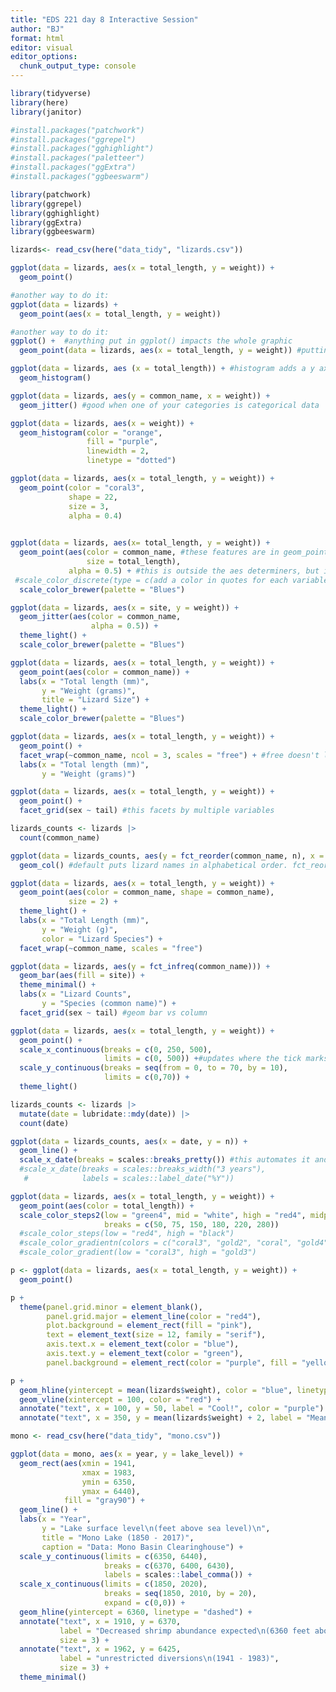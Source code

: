 ```yaml
---
title: "EDS 221 day 8 Interactive Session"
author: "BJ"
format: html
editor: visual
editor_options: 
  chunk_output_type: console
---
```


```r
library(tidyverse)
library(here)
library(janitor)

#install.packages("patchwork")
#install.packages("ggrepel")
#install.packages("gghighlight")
#install.packages("paletteer")
#install.packages("ggExtra")
#install.packages("ggbeeswarm")
```

```r
library(patchwork)
library(ggrepel)
library(gghighlight)
library(ggExtra)
library(ggbeeswarm)
```

```r
lizards<- read_csv(here("data_tidy", "lizards.csv"))
```

```r
ggplot(data = lizards, aes(x = total_length, y = weight)) +
  geom_point()

#another way to do it:
ggplot(data = lizards) +  
  geom_point(aes(x = total_length, y = weight))

#another way to do it: 
ggplot() +  #anything put in ggplot() impacts the whole graphic
  geom_point(data = lizards, aes(x = total_length, y = weight)) #putting all the data here only impacts this specific plot point. This allows for layers. 

```

```r
ggplot(data = lizards, aes (x = total_length)) + #histogram adds a y axis of counts
  geom_histogram()
```

```r
ggplot(data = lizards, aes(y = common_name, x = weight)) +
  geom_jitter() #good when one of your categories is categorical data
```

```r
ggplot(data = lizards, aes(x = weight)) + 
  geom_histogram(color = "orange", 
                 fill = "purple",
                 linewidth = 2, 
                 linetype = "dotted")
```

```r
ggplot(data = lizards, aes(x = total_length, y = weight)) + 
  geom_point(color = "coral3",
             shape = 22, 
             size = 3, 
             alpha = 0.4)
             
```

```r
ggplot(data = lizards, aes(x= total_length, y = weight)) + 
  geom_point(aes(color = common_name, #these features are in geom_point(), so they are applied to the variables
                 size = total_length),
             alpha = 0.5) + #this is outside the aes determiners, but inside geom_point still
 #scale_color_discrete(type = c(add a color in quotes for each variable))
  scale_color_brewer(palette = "Blues")
```

```r
ggplot(data = lizards, aes(x = site, y = weight)) +
  geom_jitter(aes(color = common_name,
                  alpha = 0.5)) +
  theme_light() +
  scale_color_brewer(palette = "Blues")
```

```r
ggplot(data = lizards, aes(x = total_length, y = weight)) +
  geom_point(aes(color = common_name)) + 
  labs(x = "Total length (mm)",
       y = "Weight (grams)",
       title = "Lizard Size") +
  theme_light() +
  scale_color_brewer(palette = "Blues")
```

```r
ggplot(data = lizards, aes(x = total_length, y = weight)) + 
  geom_point() + 
  facet_wrap(~common_name, ncol = 3, scales = "free") + #free doesn't limit the numbers on the axis to one set. depending on data and what you're trying to see, either option is useful. 
  labs(x = "Total length (mm)", 
       y = "Weight (grams)")
```

```r
ggplot(data = lizards, aes(x = total_length, y = weight)) +
  geom_point() +
  facet_grid(sex ~ tail) #this facets by multiple variables
```

```r
lizards_counts <- lizards |>
  count(common_name)

ggplot(data = lizards_counts, aes(y = fct_reorder(common_name, n), x = n)) +
  geom_col() #default puts lizard names in alphabetical order. fct_reorder reorders based on data max to min
```

```r
ggplot(data = lizards, aes(x = total_length, y = weight)) +
  geom_point(aes(color = common_name, shape = common_name),
             size = 2) +
  theme_light() +
  labs(x = "Total Length (mm)",
       y = "Weight (g)",
       color = "Lizard Species") +
  facet_wrap(~common_name, scales = "free")

```

```r
ggplot(data = lizards, aes(y = fct_infreq(common_name))) +
  geom_bar(aes(fill = site)) +
  theme_minimal() +
  labs(x = "Lizard Counts",
       y = "Species (common name)") +
  facet_grid(sex ~ tail) #geom bar vs column
```

```r
ggplot(data = lizards, aes(x = total_length, y = weight)) +
  geom_point() +
  scale_x_continuous(breaks = c(0, 250, 500), 
                     limits = c(0, 500)) +#updates where the tick marks are on the x axis
  scale_y_continuous(breaks = seq(from = 0, to = 70, by = 10),
                     limits = c(0,70)) +
  theme_light()
```

```r
lizards_counts <- lizards |>
  mutate(date = lubridate::mdy(date)) |>
  count(date)

ggplot(data = lizards_counts, aes(x = date, y = n)) +
  geom_line() +
  scale_x_date(breaks = scales::breaks_pretty()) #this automates it and tries to make it nice on its own. below is the manual way
  #scale_x_date(breaks = scales::breaks_width("3 years"),
   #            labels = scales::label_date("%Y"))
```

```r
ggplot(data = lizards, aes(x = total_length, y = weight)) +
  geom_point(aes(color = total_length)) +
  scale_color_steps2(low = "green4", mid = "white", high = "red4", midpoint = 150,
                     breaks = c(50, 75, 150, 180, 220, 280))
  #scale_color_steps(low = "red4", high = "black")
  #scale_color_gradientn(colors = c("coral3", "gold2", "coral", "gold4"))
  #scale_color_gradient(low = "coral3", high = "gold3")
```

```r
p <- ggplot(data = lizards, aes(x = total_length, y = weight)) +
  geom_point()

p +
  theme(panel.grid.minor = element_blank(),
        panel.grid.major = element_line(color = "red4"),
        plot.background = element_rect(fill = "pink"),
        text = element_text(size = 12, family = "serif"),
        axis.text.x = element_text(color = "blue"),
        axis.text.y = element_text(color = "green"),
        panel.background = element_rect(color = "purple", fill = "yellow"))
```

```r
p + 
  geom_hline(yintercept = mean(lizards$weight), color = "blue", linetype = "dashed") +
  geom_vline(xintercept = 100, color = "red") +
  annotate("text", x = 100, y = 50, label = "Cool!", color = "purple") +
  annotate("text", x = 350, y = mean(lizards$weight) + 2, label = "Mean weight")
```

```r
mono <- read_csv(here("data_tidy", "mono.csv"))

ggplot(data = mono, aes(x = year, y = lake_level)) +
  geom_rect(aes(xmin = 1941,
                xmax = 1983,
                ymin = 6350,
                ymax = 6440),
            fill = "gray90") +
  geom_line() +
  labs(x = "Year",
       y = "Lake surface level\n(feet above sea level)\n",
       title = "Mono Lake (1850 - 2017)",
       caption = "Data: Mono Basin Clearinghouse") +
  scale_y_continuous(limits = c(6350, 6440),
                     breaks = c(6370, 6400, 6430),
                     labels = scales::label_comma()) +
  scale_x_continuous(limits = c(1850, 2020),
                     breaks = seq(1850, 2010, by = 20),
                     expand = c(0,0)) +
  geom_hline(yintercept = 6360, linetype = "dashed") +
  annotate("text", x = 1910, y = 6370, 
           label = "Decreased shrimp abundance expected\n(6360 feet above sea level)",
           size = 3) +
  annotate("text", x = 1962, y = 6425,
           label = "unrestricted diversions\n(1941 - 1983)",
           size = 3) +
  theme_minimal()
```
